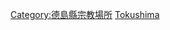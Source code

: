{{日本行政區劃分類導航|佛寺}}
{{Commonscat|Temples in Tokushima prefecture}}
[[Category:德島縣宗教場所|Category:德島縣宗教場所]]
[[Category:日本各都道府縣佛寺|Tokushima]]